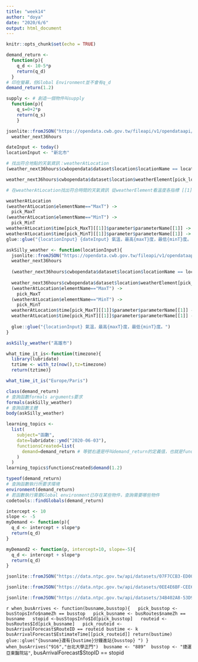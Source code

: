 ```yaml
---
title: "week14"
author: "doya"
date: "2020/6/6"
output: html_document
---
```


```r
knitr::opts_chunk$set(echo = TRUE)
```

```r
demand_return <- 
  function(p){
    q_d <- 10-5*p
    return(q_d)
  }
# 印在螢幕，但Global Environment並不會有q_d
demand_return(1.2)
```


```r
supply <- # 創造一個物件叫supply
  function(p){ 
    q_s=0+2*p
    return(q_s)
    } 

```

```r
jsonlite::fromJSON("https://opendata.cwb.gov.tw/fileapi/v1/opendataapi/F-C0032-001?Authorization=rdec-key-123-45678-011121314&format=JSON") ->
  weather_next36hours

dateInput <- today()
locationInput <- "新北市"
```

```r
# 找出符合地點的天氣資訊：weatherAtLocation
(weather_next36hours$cwbopendata$dataset$location$locationName == locationInput) -> pick_location # 可挑出locationInput的「要/不要」向量 22個城市中的locationInput新北市

weather_next36hours$cwbopendata$dataset$location$weatherElement[pick_location][[1]] -> weatherAtLocation

# 在weatherAtLocation找出符合時間的天氣資訊 從weatherElement看溫度各指標 [[1]]是?

weatherAtLocation
(weatherAtLocation$elementName=="MaxT") ->
  pick_MaxT
(weatherAtLocation$elementName=="MinT") ->
  pick_MinT
weatherAtLocation$time[pick_MaxT][[1]]$parameter$parameterName[[1]] -> maxT #前面[[1]]是第一個時間點；後面[[1]]是天氣敘述第一個「陰天」
weatherAtLocation$time[pick_MinT][[1]]$parameter$parameterName[[1]] -> minT
glue::glue("{locationInput} {dateInput} 氣溫，最高{maxT}度，最低{minT}度。")
```

```r
askSilly_weather <- function(locationInput){
  jsonlite::fromJSON("https://opendata.cwb.gov.tw/fileapi/v1/opendataapi/F-C0032-001?Authorization=rdec-key-123-45678-011121314&format=JSON") ->
  weather_next36hours
  
  (weather_next36hours$cwbopendata$dataset$location$locationName == locationInput) -> pick_location
  
  weather_next36hours$cwbopendata$dataset$location$weatherElement[pick_location][[1]] -> weatherAtLocation
  (weatherAtLocation$elementName=="MaxT") ->
    pick_MaxT
  (weatherAtLocation$elementName=="MinT") ->
    pick_MinT
  weatherAtLocation$time[pick_MaxT][[1]]$parameter$parameterName[[1]] -> maxT
  weatherAtLocation$time[pick_MinT][[1]]$parameter$parameterName[[1]] -> minT
  
  glue::glue("{locationInput} 氣溫，最高{maxT}度，最低{minT}度。")
}
```
```r
askSilly_weather("高雄市")
```

```r
what_time_it_is<-function(timezone){
  library(lubridate)
  tztime <- with_tz(now(),tz=timezone)
  return(tztime)}

what_time_it_is("Europe/Paris")
```

```r
class(demand_return)
# 查詢函數formals arguments要求
formals(askSilly_weather)
# 查詢函數主體
body(askSilly_weather)
```

```r
learning_topics <- 
  list(
    subject="函數",
    date=lubridate::ymd("2020-06-03"),
    functionsCreated=list(
      demand=demand_return # 等號右邊是呼叫demand_return的定義值，也就是function(...){...}值定義本身。
    )
  )
learning_topics$functionsCreated$demand(1.2)
```


```r
typeof(demand_return)
# 查詢函數執行所要求環境
environment(demand_return)
# 若函數執行需要Global environment已存在某些物件，查詢需要哪些物件
codetools::findGlobals(demand_return)
```

```r
intercept <- 10
slope <- -5
myDemand <- function(p){
  q_d <- intercept + slope*p
  return(q_d)
}

myDemand2 <- function(p, intercept=10, slope=-5){
  q_d <- intercept + slope*p
  return(q_d)
}
```

```r
jsonlite::fromJSON("https://data.ntpc.gov.tw/api/datasets/07F7CCB3-ED00-43C4-966D-08E9DAB24E95/json/preview") -> busArrivalForecast # 公車預估到站時間 https://data.ntpc.gov.tw/datasets/07F7CCB3-ED00-43C4-966D-08E9DAB24E95

jsonlite::fromJSON("https://data.ntpc.gov.tw/api/datasets/0EE4E6BF-CEE6-4EC8-8FE1-71F544015127/json/preview") -> busRoutes # 公車路線清單 https://data.ntpc.gov.tw/datasets/0EE4E6BF-CEE6-4EC8-8FE1-71F544015127

jsonlite::fromJSON("https://data.ntpc.gov.tw/api/datasets/34B402A8-53D9-483D-9406-24A682C2D6DC/json/preview") -> busStopsInfo # 公車站位資訊 https://data.ntpc.gov.tw/datasets/34B402A8-53D9-483D-9406-24A682C2D6DC
```

```r
when_busArrives <- function(busname,busstop){
  pick_busstop <- busStopsInfo$nameZh == busstop
  pick_busname <- busRoutes$nameZh == busname
  stopid <-busStopsInfo$Id[pick_busstop]
  routeid <- busRoutes$Id[pick_busname]
  pick_routeid <- busArrivalForecast$RouteID == routeid
bustime <- k
  busArrivalForecast$EstimateTime[[pick_routeid]]
return(bustime)
glue::glue("{busname}還有{bustime}分鐘進站{busstop} ")
}
when_busArrives("916","台北大學正門")
 busname <- "889"
 busstop <- "捷運亞東醫院站"
```,
    busArrivalForecast$StopID == stopid
















